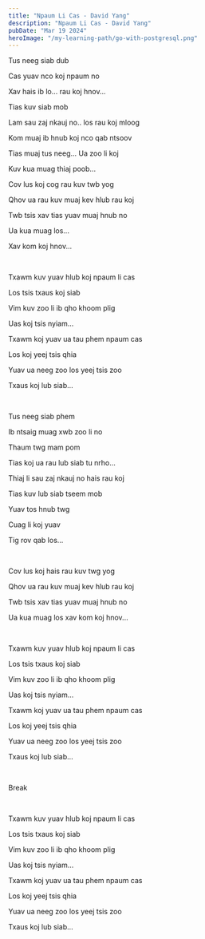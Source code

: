 ```yaml
---
title: "Npaum Li Cas - David Yang"
description: "Npaum Li Cas - David Yang"
pubDate: "Mar 19 2024"
heroImage: "/my-learning-path/go-with-postgresql.png"
---
```


Tus neeg siab dub

Cas yuav nco koj npaum no

Xav hais ib lo... rau koj hnov...

Tias kuv siab mob

Lam sau zaj nkauj no.. los rau koj mloog

Kom muaj ib hnub koj nco qab ntsoov

Tias muaj tus neeg... Ua zoo li koj

Kuv kua muag thiaj poob...

Cov lus koj cog rau kuv twb yog

Qhov ua rau kuv muaj kev hlub rau koj

Twb tsis xav tias yuav muaj hnub no

Ua kua muag los...

Xav kom koj hnov...

<br />

Txawm kuv yuav hlub koj npaum li cas

Los tsis txaus koj siab

Vim kuv zoo li ib qho khoom plig

Uas koj tsis nyiam...

Txawm koj yuav ua tau phem npaum cas

Los koj yeej tsis qhia

Yuav ua neeg zoo los yeej tsis zoo

Txaus koj lub siab...

<br />

Tus neeg siab phem

Ib ntsaig muag xwb zoo li no

Thaum twg mam pom

Tias koj ua rau lub siab tu nrho...

Thiaj li sau zaj nkauj no hais rau koj

Tias kuv lub siab tseem mob

Yuav tos hnub twg

Cuag li koj yuav

Tig rov qab los...

<br />

Cov lus koj hais rau kuv twg yog

Qhov ua rau kuv muaj kev hlub rau koj

Twb tsis xav tias yuav muaj hnub no

Ua kua muag los xav kom koj hnov...

<br />

Txawm kuv yuav hlub koj npaum li cas

Los tsis txaus koj siab

Vim kuv zoo li ib qho khoom plig

Uas koj tsis nyiam...

Txawm koj yuav ua tau phem npaum cas

Los koj yeej tsis qhia

Yuav ua neeg zoo los yeej tsis zoo

Txaus koj lub siab...

<br />

Break

<br />

Txawm kuv yuav hlub koj npaum li cas

Los tsis txaus koj siab

Vim kuv zoo li ib qho khoom plig

Uas koj tsis nyiam...

Txawm koj yuav ua tau phem npaum cas

Los koj yeej tsis qhia

Yuav ua neeg zoo los yeej tsis zoo

Txaus koj lub siab...
